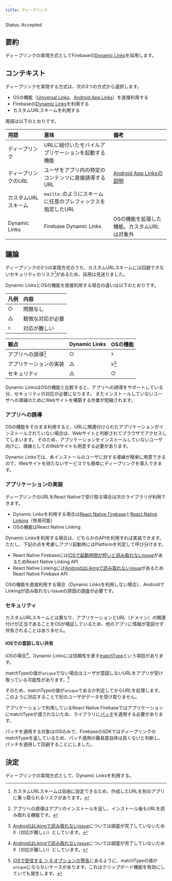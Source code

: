 ```yaml
---
title: ディープリンク
---
```


Status: Accepted

<!--
Proposed: 提案中
Accepted: 採用
Rejected: 却下
Superseded: 廃止
-->

## 要約

ディープリンクの実現方式としてFirebaseの[Dynamic Links](https://firebase.google.com/docs/dynamic-links)を採用します。

## コンテキスト

ディープリンクを実現する方式は、次の3つの方式から選択します。

 - OSの機能（[Universal Links](https://developer.apple.com/ios/universal-links/)、[Android App Links](https://developer.android.com/training/app-links)）を直接利用する
 - Firebaseの[Dynamic Links](https://firebase.google.com/docs/dynamic-links)を利用する
 - カスタムURLスキームを利用する

用語は以下のとおりです。

|用語|意味|備考|
|:--|:--|:--|
|ディープリンク|URLに紐付いたモバイルアプリケーションを起動する機能||
|ディープリンクのURL|ユーザをアプリ内の特定のコンテンツに直接誘導するURL|[Android App Linksの説明](https://developer.android.com/training/app-links)|
|カスタムURLスキーム|`mailto:`のようにスキームに任意のプレフィックスを指定したURL||
|Dynamic Links|Firebase Dynamic Links|OSの機能を拡張した機能。カスタムURLは対象外|

## 議論

ディープリンクの3つの実現方式のうち、カスタムURLスキームには回避できないセキュリティのリスク[^1]があるため、採用は見送りました。

Dynamic LinksとOSの機能を直接利用する場合の違いは以下のとおりです。

|凡例|内容|
|:--|:------------|
|○|問題なし|
|△|軽微な対応が必要|
|☓|対応が難しい|

|観点|Dynamic Links|OSの機能|
|:--|:------------|:------|
|アプリへの誘導[^2]|○|☓|
|アプリケーションの実装|△|x[^3]|
|セキュリティ|△|○|

Dynamic LinksはOSの機能と比較すると、アプリへの誘導をサポートしている分、セキュリティの対応が必要になります。
またインストールしていないユーザへの導線のためにWebサイトを構築する作業が短縮されます。

[^1]:カスタムURLスキームは自由に設定できるため、作成したURLを別のアプリに乗っ取られるリスクがあります。
[^2]:アプリへの誘導はアプリのインストールを促し、インストール後もURLを読み取れる機能です。
[^3]:[AndroidはLikingで読み取れないissue](https://github.com/facebook/react-native/issues/25675)については調査が完了していないためX（対応が難しい）としています。

### アプリへの誘導

OSの機能をそのまま利用すると、URLに関連付けられたアプリケーションがインストールされていない場合は、Webサイトと判断されてブラウザでアクセスしてしまいます。
そのため、アプリケーションをインストールしていないユーザ向けに、導線としてのWebサイトも用意する必要があります。

Dynamic Linksでは、未インストールのユーザに対する導線が簡単に用意できるので、Webサイトを持たないサービスでも簡単にディープリンクを導入できます。

### アプリケーションの実装

ディープリンクのURLをReact Nativeで受け取る場合は次のライブラリが利用できます。

 - Dynamic Linksを利用する場合は[React Native Firebase](https://rnfirebase.io/dynamic-links/usage)と[React Native Linking](https://reactnative.dev/docs/linking#handling-deep-links)（併用可能）
 - OSの機能はReact Native Linking

Dynamic Linksを利用する場合は、どちらかのAPIを利用すれば実装できます。ただし、下記の点を考慮しアプリ起動時にはPlatformを判定して呼び分けます。

 - React Native Firebaseには[iOSで起動時間が短いと読み取れないissue](https://github.com/invertase/react-native-firebase/issues/2660)があるためReact Native Linking API
 - React Native Linkingには[AndroidはLikingで読み取れないissue](https://github.com/facebook/react-native/issues/25675)があるためReact Native Firebase API

OSの機能を直接利用する場合（Dynamic Linksを利用しない場合）、AndroidでLinkingが読み取れないissueの原因の調査が必要です。

### セキュリティ

カスタムURLスキームとは異なり、アプリケーションとURL（ドメイン）の関連付けが正当であることをOSが検証しているため、他のアプリに情報が意図せず共有されることはありません。

#### iOSでの意図しない共有

iOSの場合[^3]、Dynamic Linksには信頼性を表す[matchType](https://firebase.google.com/docs/reference/swift/firebasedynamiclinks/api/reference/Enums/DLMatchType.html)という項目があります。

matchTypeの値が`unique`でない場合はユーザが意図しないURLをアプリが受け取っている可能性があります。[^4]

そのため、matchTypeの値が`unique`であるか判定してからURLを処理します。
このように対応することで別のユーザがデータを受け取りません。

アプリケーションで利用しているReact Native FirebaseではアプリケーションにmatchTypeが渡されないため、ライブラリに[パッチ](https://www.npmjs.com/package/patch-package)を適用する必要があります。

パッチを適用する対象はiOSのみで、FirebaseのSDKではディープリンクのmatchTypeを返しているため、パッチ適用の難易度自体は高くないと判断し、パッチを適用して回避することにしました。

[^3]: Androidの場合は他のユーザのURLを受け取る事はありません。
[^4]: [iOSで受信する ＞ 6.オプションの警告](https://firebase.google.com/docs/dynamic-links/ios/receive?hl=ja#set-up-firebase-and-the-dynamic-links-sdk)にあるように、matchTypeの値が`unique`にならないケースがあります。これはクリップボード機能を有効にしていても発生します。

## 決定

ディープリンクの実現方式として、Dynamic Linksを利用する。
